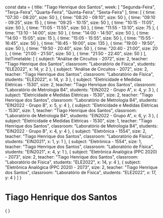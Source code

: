 const data = {
  title: "Tiago Henrique dos Santos",
  week: [
    "Segunda-Feira",
    "Terça-Feira",
    "Quarta-Feira",
    "Quinta-Feira",
    "Sexta-Feira"
  ],
  time: [
    {
      time: "07:30 - 08:20",
      size: 50
    },
    {
      time: "08:20 - 09:10",
      size: 50
    },
    {
      time: "09:10 - 09:25",
      size: 15
    },
    {
      time: "09:25 - 10:15",
      size: 50
    },
    {
      time: "10:15 - 11:05",
      size: 50
    },
    {
      time: "11:05 - 11:55",
      size: 50
    },
    {
      time: "11:55 - 13:10",
      size: 75
    },
    {
      time: "13:10 - 14:00",
      size: 50
    },
    {
      time: "14:00 - 14:50",
      size: 50
    },
    {
      time: "14:50 - 15:05",
      size: 15
    },
    {
      time: "15:05 - 15:55",
      size: 50
    },
    {
      time: "15:55 - 16:45",
      size: 50
    },
    {
      time: "16:45 - 19:00",
      size: 135
    },
    {
      time: "19:00 - 19:50",
      size: 50
    },
    {
      time: "19:50 - 20:40",
      size: 50
    },
    {
      time: "20:40 - 21:00",
      size: 20
    },
    {
      time: "21:00 - 21:50",
      size: 50
    },
    {
      time: "21:50 - 22:40",
      size: 50
    }
  ],
  listTimetable: [
    {
      subject: "Análise de Circuitos - 2072",
      size: 2,
      teacher: "Tiago Henrique dos Santos",
      classroom: "Laboratório de Física",
      students: "ELE2022",
      x: 14,
      y: 2
    },
    {
      subject: "Análise de Circuitos - 2072",
      size: 2,
      teacher: "Tiago Henrique dos Santos",
      classroom: "Laboratório de Física",
      students: "ELE2022",
      x: 14,
      y: 3
    },
    {
      subject: "Eletricidade e Medidas Elétricas - 1530",
      size: 2,
      teacher: "Tiago Henrique dos Santos",
      classroom: "Laboratório de Metrologia B4",
      students: "EIN2022 - Grupo A",
      x: 4,
      y: 3
    },
    {
      subject: "Eletricidade e Medidas Elétricas - 1530",
      size: 2,
      teacher: "Tiago Henrique dos Santos",
      classroom: "Laboratório de Metrologia B4",
      students: "EIN2022 - Grupo B",
      x: 5,
      y: 4
    },
    {
      subject: "Eletricidade e Medidas Elétricas - 1530",
      size: 1,
      teacher: "Tiago Henrique dos Santos",
      classroom: "Laboratório de Metrologia B4",
      students: "EIN2022 - Grupo A",
      x: 6,
      y: 3
    },
    {
      subject: "Eletricidade e Medidas Elétricas - 1530",
      size: 1,
      teacher: "Tiago Henrique dos Santos",
      classroom: "Laboratório de Metrologia B4",
      students: "EIN2022 - Grupo B",
      x: 4,
      y: 4
    },
    {
      subject: "Eletrônica - 1554",
      size: 2,
      teacher: "Tiago Henrique dos Santos",
      classroom: "Laboratório de Física",
      students: "EIN2021",
      x: 1,
      y: 1
    },
    {
      subject: "Eletrônica - 1554",
      size: 1,
      teacher: "Tiago Henrique dos Santos",
      classroom: "Laboratório de Física",
      students: "EIN2021",
      x: 4,
      y: 1
    },
    {
      subject: "Eletrônica Analógica (PPC 2020) - 2073",
      size: 2,
      teacher: "Tiago Henrique dos Santos",
      classroom: "Laboratório de Física",
      students: "ELE2022",
      x: 14,
      y: 4
    },
    {
      subject: "Eletrônica Analógica (PPC 2020) - 2073",
      size: 2,
      teacher: "Tiago Henrique dos Santos",
      classroom: "Laboratório de Física",
      students: "ELE2022",
      x: 17,
      y: 4
    }
  ]
}

# Tiago Henrique dos Santos

<div>
    {
        <Grid
            title={data.title}
            weekDays={data.week}
            time={data.time}
            listClasses={data.listTimetable}
        />
    }
</div>
